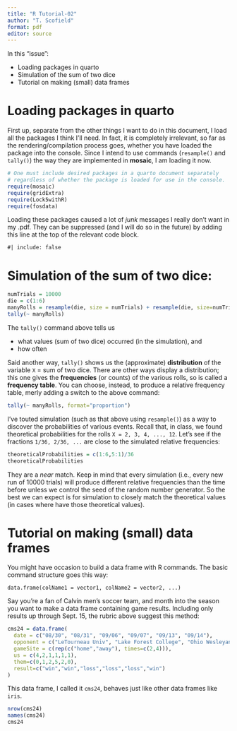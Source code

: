 ```yaml
---
title: "R Tutorial-02"
author: "T. Scofield"
format: pdf
editor: source
---
```


In this "issue":

 * Loading packages in quarto
 * Simulation of the sum of two dice
 * Tutorial on making (small) data frames

# Loading packages in quarto

First up, separate from the other things I want to do in this document, I load all the packages I think I'll need.  In fact, it is
completely irrelevant, so far as the rendering/compilation process goes, whether you have loaded the package into the console.  Since I intend to use commands (`resample()` and `tally()`) the way they are implemented in **mosaic**, I am loading it now.

```r
# One must include desired packages in a quarto document separately
# regardless of whether the package is loaded for use in the console.
require(mosaic)
require(gridExtra)
require(Lock5withR)
require(fosdata)
```

Loading these packages caused a lot of *junk* messages I really don't want in my .pdf.  They can be suppressed (and I will do so in the future) by adding this line at the top of the relevant code block.

`#| include: false`

# Simulation of the sum of two dice:

```r
numTrials = 10000
die = c(1:6)
manyRolls = resample(die, size = numTrials) + resample(die, size=numTrials)
tally(~ manyRolls)
```

The `tally()` command above tells us

 * what values (sum of two dice) occurred (in the simulation), and
 * how often
 
Said another way, `tally()` shows us the (approximate) **distribution** of the variable `X` = sum of two dice.  There are other ways display a distribution; this one gives the **frequencies** (or counts) of the various rolls, so is called a **frequency table**.  You can choose, instead, to produce a relative frequency table, merly adding a switch to the above command:

```r
tally(~ manyRolls, format="proportion")
```

I've touted simulation (such as that above using `resample()`) as a way to discover the probabilities of various events.  Recall that, in class, we found theoretical probabilities for the rolls `X = 2, 3, 4, ..., 12`.  Let's see if the fractions `1/36, 2/36, ...` are close to the simulated relative frequencies:

```r
theoreticalProbabilities = c(1:6,5:1)/36
theoreticalProbabilities
```

They are a *near* match.  Keep in mind that every simulation (i.e., every new run of 10000 trials) will produce different relative frequencies than the time before unless we control the seed of the random number generator.  So the best we can expect is for simulation to closely match the theoretical values (in cases where have those theoretical values).

# Tutorial on making (small) data frames

You might have occasion to build a data frame with R commands.  The basic command structure goes this way:

`data.frame(colName1 = vector1, colName2 = vector2, ...)`

Say you're a fan of Calvin men's soccer team, and month into the season you want to make a data frame containing game results.  Including only results up through Sept. 15, the rubric above suggest this method:

```r
cms24 = data.frame(
  date = c("08/30", "08/31", "09/06", "09/07", "09/13", "09/14"),
  opponent = c("LeTourneau Univ", "Lake Forest College", "Ohio Wesleyan Univ", "Ohio Northern Univ", "Pacific Lutheran Univ", "Willamette Univ"),
  gameSite = c(rep(c("home","away"), times=c(2,4))),
  us = c(4,2,1,1,1,1),
  them=c(0,1,2,5,2,0),
  result=c("win","win","loss","loss","loss","win")
)
```

This data frame, I called it `cms24`, behaves just like other data frames like `iris`.
```r
nrow(cms24)
names(cms24)
cms24
```

